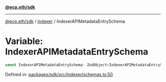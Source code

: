 [**@ecp.eth/sdk**](../../index.mdx)

***

[@ecp.eth/sdk](/sdk-reference/index.mdx) / [indexer](/sdk-reference/indexer/index.mdx) / IndexerAPIMetadataEntrySchema

# Variable: IndexerAPIMetadataEntrySchema

```ts
const IndexerAPIMetadataEntrySchema: ZodObject<IndexerAPIMetadataEntrySchemaType>;
```

Defined in: [packages/sdk/src/indexer/schemas.ts:50](https://github.com/ecp-eth/comments-monorepo/blob/main/packages/sdk/src/indexer/schemas.ts#L50)
